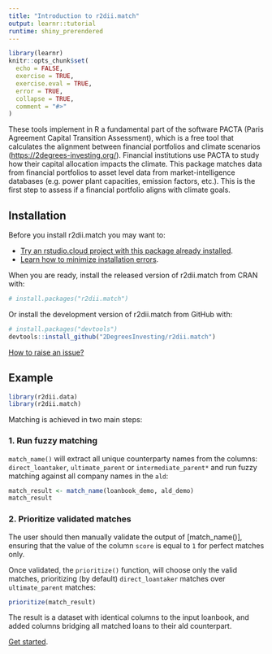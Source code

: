 ```yaml
---
title: "Introduction to r2dii.match"
output: learnr::tutorial
runtime: shiny_prerendered
---
```


```r
library(learnr)
knitr::opts_chunk$set(
  echo = FALSE,
  exercise = TRUE,
  exercise.eval = TRUE,
  error = TRUE,
  collapse = TRUE,
  comment = "#>"
)
```


These tools implement in R a fundamental part of
the software PACTA (Paris Agreement Capital Transition Assessment),
which is a free tool that calculates the alignment between financial
portfolios and climate scenarios (<https://2degrees-investing.org/>).
Financial institutions use PACTA to study how their capital
allocation impacts the climate. This package matches data from
financial portfolios to asset level data from market-intelligence
databases (e.g. power plant capacities, emission factors, etc.). This
is the first step to assess if a financial portfolio aligns with
climate goals.

## Installation

Before you install r2dii.match you may want to:

* [Try an rstudio.cloud project with this package already installed](https://rstudio.cloud/project/1424833).
* [Learn how to minimize installation errors](https://gist.github.com/maurolepore/a0187be9d40aee95a43f20a85f4caed6#installation).

When you are ready, install the released version of r2dii.match from CRAN with:

```r
# install.packages("r2dii.match")
```

Or install the development version of r2dii.match from GitHub with:

```r
# install.packages("devtools")
devtools::install_github("2DegreesInvesting/r2dii.match")
```

[How to raise an issue?](https://2degreesinvesting.github.io/posts/2020-06-26-instructions-to-raise-an-issue/)

## Example

```r
library(r2dii.data)
library(r2dii.match)
```

Matching is achieved in two main steps:

### 1. Run fuzzy matching

`match_name()` will extract all unique counterparty names from the columns: `direct_loantaker`, `ultimate_parent` or `intermediate_parent*` and run fuzzy matching against all company names in the `ald`:

```r
match_result <- match_name(loanbook_demo, ald_demo)
match_result 
```

### 2. Prioritize validated matches

The user should then manually validate the output of [match_name()], ensuring that the value of the column `score` is equal to `1` for perfect matches only.

Once validated, the `prioritize()` function, will choose only the valid matches, prioritizing (by default) `direct_loantaker` matches over `ultimate_parent` matches: 

```r
prioritize(match_result)
```

The result is a dataset with identical columns to the input loanbook, and added columns bridging all matched loans to their ald counterpart.

[Get started](https://2degreesinvesting.github.io/r2dii.match/articles/r2dii-match.html).
